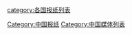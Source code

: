 [[category:各国报纸列表|category:各国报纸列表]]
[[Category:中国报纸|Category:中国报纸]]
[[Category:中国媒体列表|Category:中国媒体列表]]